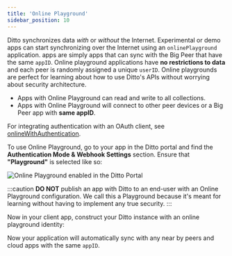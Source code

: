 ```yaml
---
title: 'Online Playground'
sidebar_position: 10
---
```



Ditto synchronizes data *with* or *without* the Internet. Experimental or demo apps
can start synchronizing over the Internet using an `onlinePlayground` application.
apps are simply apps that can sync with the Big Peer that have the same `appID`.
Online playground applications have __no restrictions to data__ and each peer is
randomly assigned a unique `userID`. Online playgrounds are perfect for learning
about how to use Ditto's APIs without worrying about security architecture.

* Apps with Online Playground can read and write to all collections.
* Apps with Online Playground will connect to other peer devices or a Big Peer app with __same appID__.

For integrating authentication with an OAuth client, see
[onlineWithAuthentication](/security/online-with-authentication/overview).

To use Online Playground, go to your app in the Ditto portal and find the __Authentication Mode & Webhook Settings__ section. Ensure that __"Playground"__ is selected like so:

![Online Playground enabled in the Ditto Portal](./portal-playground-setting.png)

:::caution
__DO NOT__ publish an app with Ditto to an end-user with an Online Playground
configuration. We call this a Playground because it's meant for learning without
having to implement any true security. 
:::

Now in your client app, construct your Ditto instance with an online playground identity:

<SnippetGroup name="online-playground" />

Now your application will automatically sync with any near by peers and cloud apps with the same `appID`.
